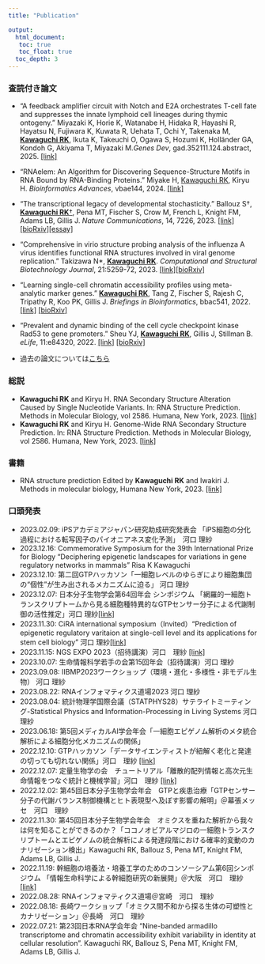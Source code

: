 ```yaml
---
title: "Publication"

output: 
  html_document:
   toc: true
   toc_float: true
  toc_depth: 3
---
```




### 査読付き論文
* "A feedback amplifier circuit with Notch and E2A orchestrates T-cell fate and suppresses the innate lymphoid cell lineages during thymic ontogeny." 
Miyazaki K, Horie K, Watanabe H, Hidaka R, Hayashi R, Hayatsu N, Fujiwara K, Kuwata R, Uehata T, Ochi Y, Takenaka M, <u>**Kawaguchi RK**</u>, Ikuta K, Takeuchi O, Ogawa S, Hozumi K, Holländer GA, Kondoh G, Akiyama T, Miyazaki M.*Genes Dev*, gad.352111.124.abstract, 2025. [[link]](https://genesdev.cshlp.org/content/early/2025/02/04/gad.352111.124.abstract)
* "RNAelem: An Algorithm for Discovering Sequence-Structure Motifs in RNA Bound by RNA-Binding Proteins." Miyake H, <u>Kawaguchi RK</u>, Kiryu H. *Bioinformatics Advances*, vbae144, 2024.
[[link]](https://doi.org/10.1093/bioadv/vbae144)
* "The transcriptional legacy of developmental stochasticity." Ballouz S†, <u>**Kawaguchi RK**†</u>, Pena MT, Fischer S, Crow M, French L, Knight FM, Adams LB, Gillis J. *Nature Communications*, 14, 7226, 2023. [[link]](https://www.nature.com/articles/s41467-023-43024-5) [[bioRxiv]](https://www.biorxiv.org/content/10.1101/2019.12.11.873265v1)[[essay]](https://carushi.github.io/cb_lab/essay.html)
* "Comprehensive in virio structure probing analysis of the influenza A virus identifies functional RNA structures involved in viral genome replication." Takizawa N\*, <u>**Kawaguchi RK**</u>. *Computational and Structural Biotechnology Journal*, 21:5259-72, 2023. 
[[link]](https://www.sciencedirect.com/science/article/pii/S2001037023003926)[[bioRxiv]](https://www.biorxiv.org/content/10.1101/2020.03.05.975870v2)
* "Learning single-cell chromatin accessibility profiles using meta-analytic marker genes." <u>**Kawaguchi RK**</u>, Tang Z, Fischer S, Rajesh C, Tripathy R, Koo PK, Gillis J. *Briefings in Bioinformatics*, bbac541, 2022. [[link]](https://academic.oup.com/bib/advance-article/doi/10.1093/bib/bbac541/6957249) [[bioRxiv]](https://www.biorxiv.org/content/10.1101/2021.04.01.438068v2)
* "Prevalent and dynamic binding of the cell cycle checkpoint kinase Rad53 to gene promoters." Sheu YJ, <u>**Kawaguchi RK**</u>, Gillis J, Stillman B. *eLife*, 11:e84320, 2022. [[link]](https://elifesciences.org/articles/84320) [[bioRxiv]](https://www.biorxiv.org/content/10.1101/2021.05.23.445333v3)
 
* 過去の論文については[こちら](https://scholar.google.com/citations?user=BLtM6hoAAAAJ)


### 総説
* **Kawaguchi RK** and Kiryu H. RNA Secondary Structure Alteration Caused by Single Nucleotide Variants. In: RNA Structure Prediction. Methods in Molecular Biology, vol 2586. Humana, New York, 2023. [[link]](https://doi.org/10.1007/978-1-0716-2768-6_7)
* **Kawaguchi RK** and Kiryu H. Genome-Wide RNA Secondary Structure Prediction. In: RNA Structure Prediction. Methods in Molecular Biology, vol 2586. Humana, New York, 2023. [[link]](https://doi.org/10.1007/978-1-0716-2768-6_3)

### 書籍
* RNA structure prediction Edited by **Kawaguchi RK** and Iwakiri J. Methods in molecular biology, Humana New York, 2023. [[link]](https://doi.org/10.1007/978-1-0716-2768-6)

### 口頭発表
* 2023.02.09: iPSアカデミアジャパン研究助成研究発表会 「iPS細胞の分化過程における転写因子のパイオニアネス変化予測」　河口 理紗
* 2023.12.16: Commemorative Symposium for the 39th International Prize for Biology "Deciphering epigenetic landscapes for variations in gene regulatory networks in mammals" Risa K Kawaguchi
* 2023.12.10: 第二回GTPハッカソン「一細胞レベルのゆらぎにより細胞集団の“個性”が生み出されるメカニズムに迫る」 河口 理紗
* 2023.12.07: 日本分子生物学会第64回年会 シンポジウム 「網羅的一細胞トランスクリプトームから見る細胞種特異的なGTPセンサー分子による代謝制御の活性推定」河口 理紗[[link]](https://www2.aeplan.co.jp/mbsj2023/)
* 2023.11.30: CiRA international symposium（Invited）"Prediction of epigenetic regulatory varitaion at single-cell level and its applications for stem cell biology" 河口 理紗[[link]](https://cscenter.co.jp/cira2023/)
* 2023.11.15: NGS EXPO 2023（招待講演）河口　理紗 [[link]](https://ngsexpo55.sakura.ne.jp/expo2023/index.html#home)
* 2023.10.07: 生命情報科学若手の会第15回年会（招待講演）河口 理紗
* 2023.09.08: IIBMP2023ワークショップ（環境・進化・多様性・非モデル生物） 河口 理紗
* 2023.08.22: RNAインフォマティクス道場2023 河口 理紗
* 2023.08.04: 統計物理学国際会議（STATPHYS28）サテライトミーティング-Statistical Physics and Information-Processing in Living Systems 河口 理紗
* 2023.06.18: 第5回メディカルAI学会年会「一細胞エピゲノム解析のメタ統合解析による細胞分化メカニズムの関係」
* 2022.12.10: GTPハッカソン「データサイエンティストが紐解く老化と発達の切っても切れない関係」河口　理紗 [[link]](https://en.gtp-project.net/20221209-11)
* 2022.12.07: 定量生物学の会　チュートリアル「離散的配列情報と高次元生命情報をつなぐ統計と機械学習」河口　理紗 [[link]](https://q-bio.jp/index.php?title=2022_10thqbio_tutorial)
* 2022.12.02: 第45回日本分子生物学会年会　GTPと疾患治療「GTPセンサー分子の代謝バランス制御機構とヒト表現型へ及ぼす影響の解明」＠幕張メッセ　河口　理紗
* 2022.11.30: 第45回日本分子生物学会年会　オミクスを重ねた解析から我々は何を知ることができるのか？「ココノオビアルマジロの一細胞トランスクリプトームとエピゲノムの統合解析による発達段階における確率的変動のカナリゼーション検出」Kawaguchi RK, Ballouz S, Pena MT, Knight FM, Adams LB, Gillis J.
* 2022.11.19: 幹細胞の培養法・培養工学のためのコンソーシアム第6回シンポジウム 「情報生命科学による幹細胞研究の新展開」＠大阪　河口　理紗 [[link]](https://www.eng.osaka-u.ac.jp/ja/topics/events/12632/)
* 2022.08.28: RNAインフォマティクス道場＠宮崎　河口　理紗
* 2022.08.18: 長崎ワークショップ「オミクス間不和から探る生体の可塑性とカナリゼーション」＠長崎　河口　理紗
* 2022.07.21: 第23回日本RNA学会年会 "Nine-banded armadillo transcriptome and chromatin accessibility exhibit variability in identity at cellular resolution". Kawaguchi RK, Ballouz S, Pena MT, Knight FM, Adams LB, Gillis J.

